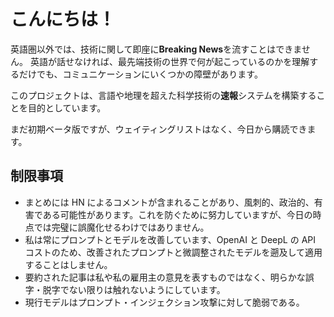 
<CallToAction />

# こんにちは！

英語圏以外では、技術に関して即座に**Breaking News**を流すことはできません。
英語が話せなければ、最先端技術の世界で何が起こっているのかを理解するだけでも、コミュニケーションにいくつかの障壁があります。


<Callout type="info" emoji="🗞">

このプロジェクトは、言語や地理を超えた科学技術の**速報**システムを構築することを目的としています。

</Callout>

まだ初期ベータ版ですが、ウェイティングリストはなく、今日から購読できます。

## 制限事項

- まとめには HN によるコメントが含まれることがあり、風刺的、政治的、有害である可能性があります。これを防ぐために努力していますが、今日の時点では完璧に誤魔化せるわけではありません。
- 私は常にプロンプトとモデルを改善しています、OpenAI と DeepL の API コストのため、改善されたプロンプトと微調整されたモデルを遡及して適用することはしません。
- 要約された記事は私や私の雇用主の意見を表すものではなく、明らかな誤字・脱字でない限りは触れないようにしています。
- 現行モデルはプロンプト・インジェクション攻撃に対して脆弱である。
